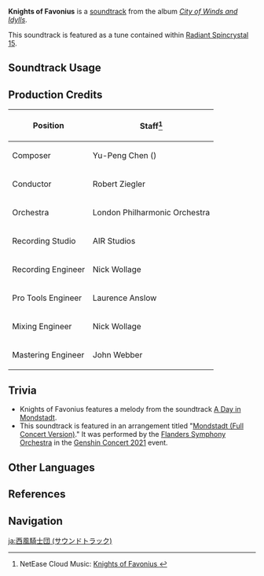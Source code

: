 {{About|the soundtrack|the faction|Knights of Favonius}}
{{Soundtrack Infobox
|title          = Knights of Favonius
|image          = City of Winds and Idylls.png
|album          = City of Winds and Idylls
|disc           = 1
|number         = 10
|featured       =
|featured2      =
|featured3      =
|featured_disc  =
|featured_disc2 =
|featured_disc3 =
|youtube_id     = ilOUWsl-Hac
|spotify_id     = 6C1RWo8IahwlaSEAhhWf18
|previous       = Windborne Hymn
|next           = Angel's Share (Soundtrack)
}}
{{Description|Amidst the breeze that blows over Mondstadt, the whispers of dandelions are heard.|[https://hoyolab.com/article/9078416 Melody of Dreamlike Wanderings]}}
'''Knights of Favonius''' is a [[soundtrack]] from the album ''[[City of Winds and Idylls]]''.

This soundtrack is featured as a tune contained within [[Radiant Spincrystal 15]].

==Soundtrack Usage==
{{Soundtrack Usage
|location = Knights of Favonius Headquarters
|teapot   = 15
}}

==Production Credits==
{| class="wikitable"
! Position
! Staff<ref>NetEase Cloud Music: [https://music.163.com/#/song?id=1481392255 Knights of Favonius {{zh|西风骑士团}}]</ref>
|-
! Composer
| Yu-Peng Chen ({{zh|陈致逸}})
|-
! Conductor
| Robert Ziegler
|-
! Orchestra
| London Philharmonic Orchestra
|-
! Recording Studio
| AIR Studios
|-
! Recording Engineer
| Nick Wollage
|-
! Pro Tools Engineer
| Laurence Anslow
|-
! Mixing Engineer
| Nick Wollage
|-
! Mastering Engineer
| John Webber
|}

==Trivia==
* Knights of Favonius features a melody from the soundtrack [[A Day in Mondstadt]].
* This soundtrack is featured in an arrangement titled "[[Mondstadt (Full Concert Version)]]." It was performed by the [https://www.symfonieorkest.be/en/pQbzua/orkest/about-the-orchestra Flanders Symphony Orchestra] in the [[Genshin Concert|Genshin Concert 2021]] event.

==Other Languages==
{{Other Languages
|en      = Knights of Favonius
|zhs     = 西风骑士团
|zhs_rm  = Xīfēng Qíshìtuán
|zht     = 西風騎士團
|zht_rm  = Xīfēng Qíshìtuán
|zh_tl   = West Wind Knights
|ja      = 西風騎士団
|ja_rm   = Sepyurosu Kishidan{{Assumed}}
|ja_tl   = Chivalric Order of the West Wind
|ko      = Knights of Favonius<ref name="RS">{{Ref/Item|Radiant Spincrystal 15|note=Korean, Spanish, French, Russian, Thai, Vietnamese, German, Indonesian, Portuguese}}</ref>
|es      = Knights of Favonius<ref name="RS" />
|fr      = Knights of Favonius<ref name="RS" />
|ru      = Knights of Favonius<ref name="RS" />
|th      = Knights of Favonius<ref name="RS" />
|vi      = Đội Kỵ Sĩ Tây Phong<ref name="RS" />
|vi_tl   = West Wind Knights
|de      = Knights of Favonius<ref name="RS" />
|id      = Knights of Favonius<ref name="RS" />
|pt      = Knights of Favonius<ref name="RS" />
|tr      = 
|tr_tl   = 
|it      = 
|it_tl   = 
}}

==References==
{{Reflist}}

==Navigation==
{{Soundtrack Navbox|City of Winds and Idylls}}

[[ja:西風騎士団 (サウンドトラック)]]
